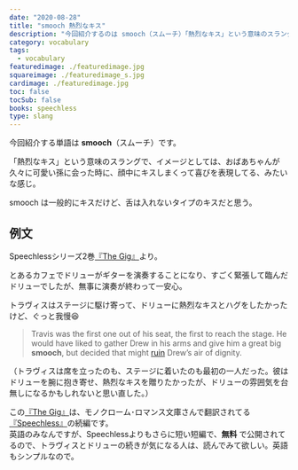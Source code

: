 ```yaml
---
date: "2020-08-28"
title: "smooch 熱烈なキス"
description: "今回紹介するのは smooch（スムーチ）「熱烈なキス」という意味のスラングです。例文は、Speechlessシリーズ2巻『The Gig』より"
category: vocabulary
tags:
  - vocabulary
featuredimage: ./featuredimage.jpg
squareimage: ./featuredimage_s.jpg
cardimage: ./featuredimage.jpg
toc: false
tocSub: false
books: speechless
type: slang
---
```



今回紹介する単語は __smooch__（スムーチ）です。  

「熱烈なキス」という意味のスラングで、イメージとしては、おばあちゃんが久々に可愛い孫に会った時に、顔中にキスしまくって喜びを表現してる、みたいな感じ。

smooch は一般的にキスだけど、舌は入れないタイプのキスだと思う。

## 例文

Speechlessシリーズ2巻[『The Gig』](https://amzn.to/31wQGKY)より。

とあるカフェでドリューがギターを演奏することになり、すごく緊張して臨んだドリューでしたが、無事に演奏が終わって一安心。

トラヴィスはステージに駆け寄って、ドリューに熱烈なキスとハグをしたかったけど、ぐっと我慢😆

<Blockquote book srcBook="theGig" lang="en">
Travis was the first one out of his seat, the first to reach the stage. He would have liked to gather Drew in his arms and give him a great big <strong>smooch</strong>, but decided that might <a href="/vocabulary/ruin/">ruin</a> Drew’s air of dignity.
</Blockquote>

<p className="translation">（トラヴィスは席を立ったのも、ステージに着いたのも最初の一人だった。彼はドリューを腕に抱き寄せ、熱烈なキスを贈りたかったが、ドリューの雰囲気を台無しになるかもしれないと思い直した。）</p>

この[『The Gig』](https://amzn.to/31wQGKY)は、モノクローム･ロマンス文庫さんで翻訳されてる[『Speechless』](https://amzn.to/3a8sYat)の続編です。  
英語のみなんですが、Speechlessよりもさらに短い短編で、__無料__ で公開されてるので、トラヴィスとドリューの続きが気になる人は、読んでみて欲しい。英語もシンプルなので。

<VocabularyFooter book="theGig" />
